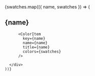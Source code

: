 


<Meta title="Colors" />

<ColorPalette>
    {swatches.map(({ name, swatches }) => (
      <div key={name}>
        <h2>{name}</h2>
        
          <ColorItem
            key={name}
            name={name}
            title={name}
            colors={swatches}
          />
        
      </div>
    ))}
</ColorPalette>

